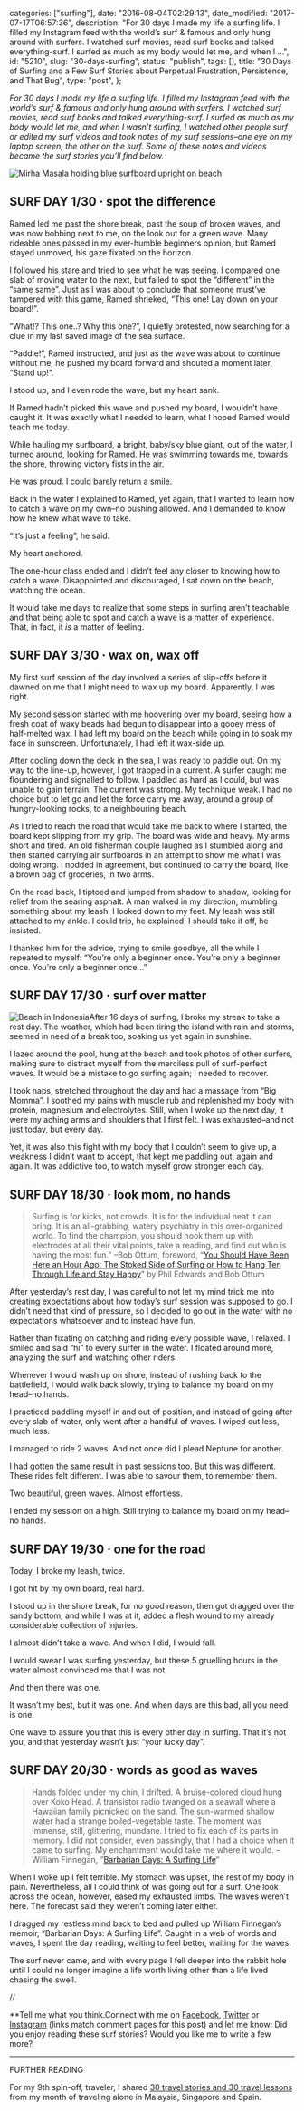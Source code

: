 
  categories: ["surfing"],
  date: "2016-08-04T02:29:13",
  date_modified: "2017-07-17T06:57:36",
  description:
    "For 30 days I made my life a surfing life. I filled my Instagram feed with the world’s surf & famous and only hung around with surfers. I watched surf movies, read surf books and talked everything-surf. I surfed as much as my body would let me, and when I …",
  id: "5210",
  slug: "30-days-surfing",
  status: "publish",
  tags: [],
  title:
    "30 Days of Surfing and a Few Surf Stories about Perpetual Frustration, Persistence, and That Bug",
  type: "post",
};


_For 30 days I made my life a surfing life. I filled my Instagram feed with the world’s surf & famous and only hung around with surfers. I watched surf movies, read surf books and talked everything-surf. I surfed as much as my body would let me, and when I wasn’t surfing, I watched other people surf or edited my surf videos and took notes of my surf sessions–one eye on my laptop screen, the other on the surf. Some of these notes and videos became the surf stories you’ll find below._

![Mirha Masala holding blue surfboard upright on beach](/pages/tsop/posts/30-days-surfing/mirha-holding-surfboard_upright1.jpg)

[]()

## SURF DAY 1/30 · spot the difference

Ramed led me past the shore break, past the soup of broken waves, and was now bobbing next to me, on the look out for a green wave. Many rideable ones passed in my ever-humble beginners opinion, but Ramed stayed unmoved, his gaze fixated on the horizon.

I followed his stare and tried to see what he was seeing. I compared one slab of moving water to the next, but failed to spot the “different” in the “same same”. Just as I was about to conclude that someone must’ve tampered with this game, Ramed shrieked, “This one! Lay down on your board!”.

“What!? This one..? Why this one?”, I quietly protested, now searching for a clue in my last saved image of the sea surface.

“Paddle!”, Ramed instructed, and just as the wave was about to continue without me, he pushed my board forward and shouted a moment later, “Stand up!”.

I stood up, and I even rode the wave, but my heart sank.

If Ramed hadn’t picked this wave and pushed my board, I wouldn’t have caught it. It was exactly what I needed to learn, what I hoped Ramed would teach me today.

While hauling my surfboard, a bright, baby/sky blue giant, out of the water, I turned around, looking for Ramed. He was swimming towards me, towards the shore, throwing victory fists in the air.

He was proud. I could barely return a smile.

Back in the water I explained to Ramed, yet again, that I wanted to learn how to catch a wave on my own–no pushing allowed. And I demanded to know how he knew what wave to take.

“It’s just a feeling”, he said.

My heart anchored.

The one-hour class ended and I didn’t feel any closer to knowing how to catch a wave. Disappointed and discouraged, I sat down on the beach, watching the ocean.

It would take me days to realize that some steps in surfing aren’t teachable, and that being able to spot and catch a wave is a matter of experience. That, in fact, it _is_ a matter of feeling.

[]()

## SURF DAY 3/30 · wax on, wax off

My first surf session of the day involved a series of slip-offs before it dawned on me that I might need to wax up my board. Apparently, I was right.

My second session started with me hoovering over my board, seeing how a fresh coat of waxy beads had begun to disappear into a gooey mess of half-melted wax. I had left my board on the beach while going in to soak my face in sunscreen. Unfortunately, I had left it wax-side up.

After cooling down the deck in the sea, I was ready to paddle out. On my way to the line-up, however, I got trapped in a current. A surfer caught me floundering and signalled to follow. I paddled as hard as I could, but was unable to gain terrain. The current was strong. My technique weak. I had no choice but to let go and let the force carry me away, around a group of hungry-looking rocks, to a neighbouring beach.

As I tried to reach the road that would take me back to where I started, the board kept slipping from my grip. The board was wide and heavy. My arms short and tired. An old fisherman couple laughed as I stumbled along and then started carrying air surfboards in an attempt to show me what I was doing wrong. I nodded in agreement, but continued to carry the board, like a brown bag of groceries, in two arms.

On the road back, I tiptoed and jumped from shadow to shadow, looking for relief from the searing asphalt. A man walked in my direction, mumbling something about my leash. I looked down to my feet. My leash was still attached to my ankle. I could trip, he explained. I should take it off, he insisted.

I thanked him for the advice, trying to smile goodbye, all the while I repeated to myself: “You’re only a beginner once. You’re only a beginner once. You’re only a beginner once ..”

[]()

## SURF DAY 17/30 · surf over matter

![Beach in Indonesia](/pages/tsop/posts/30-days-surfing/Java-Beach-Indonesia_1b.jpg)After 16 days of surfing, I broke my streak to take a rest day. The weather, which had been tiring the island with rain and storms, seemed in need of a break too, soaking us yet again in sunshine.

I lazed around the pool, hung at the beach and took photos of other surfers, making sure to distract myself from the merciless pull of surf-perfect waves. It would be a mistake to go surfing again; I needed to recover.

I took naps, stretched throughout the day and had a massage from “Big Momma”. I soothed my pains with muscle rub and replenished my body with protein, magnesium and electrolytes. Still, when I woke up the next day, it were my aching arms and shoulders that I first felt. I was exhausted–and not just today, but every day.

Yet, it was also this fight with my body that I couldn’t seem to give up, a weakness I didn’t want to accept, that kept me paddling out, again and again. It was addictive too, to watch myself grow stronger each day.

[]()

## SURF DAY 18/30 · look mom, no hands

> Surfing is for kicks, not crowds. It is for the individual neat it can bring. It is an all-grabbing, watery psychiatry in this over-organized world. To find the champion, you should hook them up with electrodes at all their vital points, take a reading, and find out who is having the most fun.” –Bob Ottum, foreword, “[You Should Have Been Here an Hour Ago: The Stoked Side of Surfing or How to Hang Ten Through Life and Stay Happy](https://www.amazon.com/gp/product/B0007DYL2S)” by Phil Edwards and Bob Ottum

After yesterday’s rest day, I was careful to not let my mind trick me into creating expectations about how today’s surf session was supposed to go. I didn’t need that kind of pressure, so I decided to go out in the water with no expectations whatsoever and to instead have fun.

Rather than fixating on catching and riding every possible wave, I relaxed. I smiled and said “hi” to every surfer in the water. I floated around more, analyzing the surf and watching other riders.

Whenever I would wash up on shore, instead of rushing back to the battlefield, I would walk back slowly, trying to balance my board on my head–no hands.

I practiced paddling myself in and out of position, and instead of going after every slab of water, only went after a handful of waves. I wiped out less, much less.

I managed to ride 2 waves. And not once did I plead Neptune for another.

I had gotten the same result in past sessions too. But this was different. These rides felt different. I was able to savour them, to remember them.

Two beautiful, green waves. Almost effortless.

I ended my session on a high. Still trying to balance my board on my head–no hands.

[]()

## SURF DAY 19/30 · one for the road

Today, I broke my leash, twice.

I got hit by my own board, real hard.

I stood up in the shore break, for no good reason, then got dragged over the sandy bottom, and while I was at it, added a flesh wound to my already considerable collection of injuries.

I almost didn’t take a wave. And when I did, I would fall.

I would swear I was surfing yesterday, but these 5 gruelling hours in the water almost convinced me that I was not.

And then there was one.

It wasn’t my best, but it was one. And when days are this bad, all you need is one.

One wave to assure you that this is every other day in surfing. That it’s not you, and that yesterday wasn’t just “your lucky day”.

[]()

## SURF DAY 20/30 · words as good as waves

> Hands folded under my chin, I drifted. A bruise-colored cloud hung over Koko Head. A transistor radio twanged on a seawall where a Hawaiian family picnicked on the sand. The sun-warmed shallow water had a strange boiled-vegetable taste. The moment was immense, still, glittering, mundane. I tried to fix each of its parts in memory. I did not consider, even passingly, that I had a choice when it came to surfing. My enchantment would take me where it would. –William Finnegan, “[Barbarian Days: A Surfing Life](https://www.amazon.com/gp/product/B00G3L6JMS)“

When I woke up I felt terrible. My stomach was upset, the rest of my body in pain. Nevertheless, all I could think of was going out for a surf. One look across the ocean, however, eased my exhausted limbs. The waves weren’t here. The forecast said they weren’t coming later either.

I dragged my restless mind back to bed and pulled up William Finnegan’s memoir, “Barbarian Days: A Surfing Life”. Caught in a web of words and waves, I spent the day reading, waiting to feel better, waiting for the waves.

The surf never came, and with every page I fell deeper into the rabbit hole until I could no longer imagine a life worth living other than a life lived chasing the swell.

//

\*\*Tell me what you think.Connect with me on [Facebook](https://www.facebook.com/thespinoffproject/photos/a.1268410996524116.1073741841.443190319046192/1250026455029237/?type=3&theater), [Twitter](https://twitter.com/mirhamasala/status/783912750950998017) or [Instagram](https://www.instagram.com/p/BLUw1lwjnzz/) (links match comment pages for this post) and let me know: Did you enjoy reading these surf stories? Would you like me to write a few more?

---

FURTHER READING

For my 9th spin-off, traveler, I shared [30 travel stories and 30 travel lessons](/tsop/posts/30-days-traveling) from my month of traveling alone in Malaysia, Singapore and Spain.

